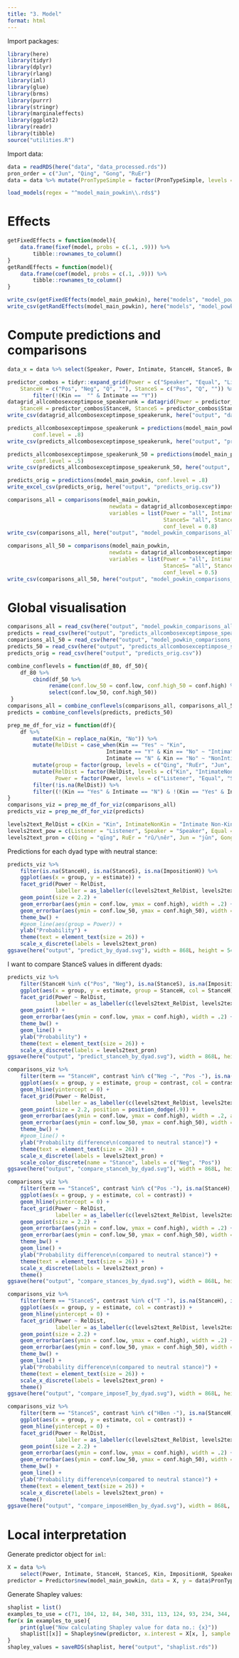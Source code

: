 ```yaml
---
title: "3. Model"
format: html
---
```


Import packages:

```r
library(here)
library(tidyr)
library(dplyr)
library(rlang)
library(iml)
library(glue)
library(brms)
library(purrr)
library(stringr)
library(marginaleffects)
library(ggplot2)
library(readr)
library(tibble)
source("utilities.R")
```

Import data:

```r
data = readRDS(here("data", "data_processed.rds"))
pron_order = c("Jun", "Qing", "Gong", "RuEr")
data = data %>% mutate(PronTypeSimple = factor(PronTypeSimple, levels = pron_order))
```

```r
load_models(regex = "^model_main_powkin\\.rds$")
```

# Effects

```r
getFixedEffects = function(model){
    data.frame(fixef(model, probs = c(.1, .9))) %>%
        tibble::rownames_to_column()
}
getRandEffects = function(model){
    data.frame(coef(model, probs = c(.1, .9))) %>%
        tibble::rownames_to_column()
}

write_csv(getFixedEffects(model_main_powkin), here("models", "model_powkin_fe.csv"))
write_csv(getRandEffects(model_main_powkin), here("models", "model_powkin_re.csv"))
```

# Compute predictions and comparisons

```r
data_x = data %>% select(Speaker, Power, Intimate, StanceH, StanceS, BenH, Kin)
```

```r
predictor_combos = tidyr::expand_grid(Power = c("Speaker", "Equal", "Listener"), Intimate = c("/", "Y", "N"), Kin = c("Yes", ""),
    StanceH = c("Pos", "Neg", "Q", ""), StanceS = c("Pos", "Q", "")) %>%
        filter(!(Kin ==  "" & Intimate == "Y"))
datagrid_allcombosexceptimpose_speakerunk = datagrid(Power = predictor_combos$Power, Intimate = predictor_combos$Intimate, Kin = predictor_combos$Kin,
    StanceH = predictor_combos$StanceH, StanceS = predictor_combos$StanceS, Speaker = "?", model = model_main_powkin)
write_csv(datagrid_allcombosexceptimpose_speakerunk, here("output", "datagrid_allcombosexceptimpose_speakerunk.csv"))
```

```r
predicts_allcombosexceptimpose_speakerunk = predictions(model_main_powkin, datagrid_allcombosexceptimpose_speakerunk,
        conf.level = .8)
write_csv(predicts_allcombosexceptimpose_speakerunk, here("output", "predicts_allcombosexceptimpose_speakerunk.csv"))
```

```r
predicts_allcombosexceptimpose_speakerunk_50 = predictions(model_main_powkin, datagrid_allcombosexceptimpose_speakerunk,
        conf.level = .5)
write_csv(predicts_allcombosexceptimpose_speakerunk_50, here("output", "predicts_allcombosexceptimpose_speakerunk_50.csv"))
```

```r
predicts_orig = predictions(model_main_powkin, conf.level = .8)
write_excel_csv(predicts_orig, here("output", "predicts_orig.csv"))
```


```r
comparisons_all = comparisons(model_main_powkin,
                                newdata = datagrid_allcombosexceptimpose_speakerunk,
                                variables = list(Power = "all", Intimate = "all",
                                                 StanceS= "all", StanceH = "all"),
                                                 conf_level = 0.8)
write_csv(comparisons_all, here("output", "model_powkin_comparisons_all.csv"))
```

```r
comparisons_all_50 = comparisons(model_main_powkin,
                                newdata = datagrid_allcombosexceptimpose_speakerunk,
                                variables = list(Power = "all", Intimate = "all",
                                                 StanceS= "all", StanceH = "all"),
                                                 conf_level = 0.5)
write_csv(comparisons_all_50, here("output", "model_powkin_comparisons_all_50.csv"))
```

# Global visualisation

```r
comparisons_all = read_csv(here("output", "model_powkin_comparisons_all.csv"))
predicts = read_csv(here("output", "predicts_allcombosexceptimpose_speakerunk.csv"))
comparisons_all_50 = read_csv(here("output", "model_powkin_comparisons_all_50.csv"))
predicts_50 = read_csv(here("output", "predicts_allcombosexceptimpose_speakerunk_50.csv"))
predicts_orig = read_csv(here("output", "predicts_orig.csv"))
```

```r
combine_conflevels = function(df_80, df_50){
    df_80 %>%
        cbind(df_50 %>%
             rename(conf.low_50 = conf.low, conf.high_50 = conf.high) %>%
             select(conf.low_50, conf.high_50))
 }
comparisons_all = combine_conflevels(comparisons_all, comparisons_all_50)
predicts = combine_conflevels(predicts, predicts_50)
```

```r
prep_me_df_for_viz = function(df){
    df %>%
        mutate(Kin = replace_na(Kin, "No")) %>%
        mutate(RelDist = case_when(Kin == "Yes" ~ "Kin",
                               Intimate == "Y" & Kin == "No" ~ "IntimateNonKin",
                               Intimate == "N" & Kin == "No" ~ "NonIntimate")) %>%
        mutate(group = factor(group, levels = c("Qing", "RuEr", "Jun", "Gong"))) %>%
        mutate(RelDist = factor(RelDist, levels = c("Kin", "IntimateNonKin", "NonIntimate")),
               Power = factor(Power, levels = c("Listener", "Equal", "Speaker"))) %>%
        filter(!is.na(RelDist)) %>%
        filter((!(Kin == "Yes" & Intimate == "N") & !(Kin == "Yes" & Intimate == "/")) | is.na(Kin))
}
comparisons_viz = prep_me_df_for_viz(comparisons_all)
predicts_viz = prep_me_df_for_viz(predicts)
```

```r
levels2text_RelDist = c(Kin = "Kin", IntimateNonKin = "Intimate Non-Kin", NonIntimate = "Non-Intimate")
levels2text_pow = c(Listener = "Listener", Speaker = "Speaker", Equal = "Equal")
levels2text_pron = c(Qing = "qīng", RuEr = "rǔ/\něr", Jun = "jūn", Gong = "gōng")
```

Predictions for each dyad type with neutral stance:

```r
predicts_viz %>%
    filter(is.na(StanceH), is.na(StanceS), is.na(ImpositionH)) %>%
    ggplot(aes(x = group, y = estimate)) +
    facet_grid(Power ~ RelDist,
               labeller = as_labeller(c(levels2text_RelDist, levels2text_pow))) +
    geom_point(size = 2.2) +
    geom_errorbar(aes(ymin = conf.low, ymax = conf.high), width = .2) +
    geom_errorbar(aes(ymin = conf.low_50, ymax = conf.high_50), width = 0, linewidth = 1) +
    theme_bw() + 
    #geom_line(aes(group = Power)) +
    ylab("Probability") +
    theme(text = element_text(size = 26)) +
    scale_x_discrete(labels = levels2text_pron)
ggsave(here("output", "predict_by_dyad.svg"), width = 868L, height = 546L, units = "px")
```

I want to compare StanceS values in different dyads:

```r
predicts_viz %>%
    filter(StanceH %in% c("Pos", "Neg"), is.na(StanceS), is.na(ImpositionH)) %>%
    ggplot(aes(x = group, y = estimate, group = StanceH, col = StanceH)) +
    facet_grid(Power ~ RelDist,
               labeller = as_labeller(c(levels2text_RelDist, levels2text_pow))) +
    geom_point() +
    geom_errorbar(aes(ymin = conf.low, ymax = conf.high), width = .2) +
    theme_bw() + 
    geom_line() +
    ylab("Probability") +
    theme(text = element_text(size = 26)) +
    scale_x_discrete(labels = levels2text_pron)
ggsave(here("output", "predict_stanceh_by_dyad.svg"), width = 868L, height = 546L, units = "px")

```

```r
comparisons_viz %>%
    filter(term == "StanceH", contrast %in% c("Neg -", "Pos -"), is.na(StanceS), is.na(ImpositionH)) %>%
    ggplot(aes(x = group, y = estimate, group = contrast, col = contrast)) +
    geom_hline(yintercept = 0) +
    facet_grid(Power ~ RelDist,
               labeller = as_labeller(c(levels2text_RelDist, levels2text_pow))) +
    geom_point(size = 2.2, position = position_dodge(.9)) +
    geom_errorbar(aes(ymin = conf.low, ymax = conf.high), width = .2, alpha = .8, position = position_dodge(.9)) +
    geom_errorbar(aes(ymin = conf.low_50, ymax = conf.high_50), width = 0, linewidth = 1.5, alpha = .8, position = position_dodge(.9)) +
    theme_bw() + 
    #geom_line() +
    ylab("Probability difference\n(compared to neutral stance)") +
    theme(text = element_text(size = 26)) +
    scale_x_discrete(labels = levels2text_pron) +
    scale_color_discrete(name = "Stance", labels = c("Neg", "Pos"))
ggsave(here("output", "compare_stanceh_by_dyad.svg"), width = 868L, height = 546L, units = "px")

```

```r
comparisons_viz %>%
    filter(term == "StanceS", contrast %in% c("Pos -"), is.na(StanceH), is.na(ImpositionH)) %>%
    ggplot(aes(x = group, y = estimate, col = contrast)) +
    geom_hline(yintercept = 0) +
    facet_grid(Power ~ RelDist,
               labeller = as_labeller(c(levels2text_RelDist, levels2text_pow))) +
    geom_point(size = 2.2) +
    geom_errorbar(aes(ymin = conf.low, ymax = conf.high), width = .2) +
    geom_errorbar(aes(ymin = conf.low_50, ymax = conf.high_50), width = 0, linewidth = 2) +
    theme_bw() + 
    geom_line() +
    ylab("Probability difference\n(compared to neutral stance)") +
    theme(text = element_text(size = 26)) +
    scale_x_discrete(labels = levels2text_pron) +
    theme()
ggsave(here("output", "compare_stances_by_dyad.svg"), width = 868L, height = 546L, units = "px")

```

```r
comparisons_viz %>%
    filter(term == "StanceS", contrast %in% c("T -"), is.na(StanceH), is.na(StanceS)) %>%
    ggplot(aes(x = group, y = estimate, col = contrast)) +
    geom_hline(yintercept = 0) +
    facet_grid(Power ~ RelDist,
               labeller = as_labeller(c(levels2text_RelDist, levels2text_pow))) +
    geom_point(size = 2.2) +
    geom_errorbar(aes(ymin = conf.low, ymax = conf.high), width = .2) +
    geom_errorbar(aes(ymin = conf.low_50, ymax = conf.high_50), width = 0, linewidth = 2) +
    theme_bw() + 
    geom_line() +
    ylab("Probability difference\n(compared to neutral stance)") +
    theme(text = element_text(size = 26)) +
    scale_x_discrete(labels = levels2text_pron) +
    theme()
ggsave(here("output", "compare_imposeT_by_dyad.svg"), width = 868L, height = 546L, units = "px")

```

```r
comparisons_viz %>%
    filter(term == "StanceS", contrast %in% c("HBen -"), is.na(StanceH), is.na(StanceS)) %>%
    ggplot(aes(x = group, y = estimate, col = contrast)) +
    geom_hline(yintercept = 0) +
    facet_grid(Power ~ RelDist,
               labeller = as_labeller(c(levels2text_RelDist, levels2text_pow))) +
    geom_point(size = 2.2) +
    geom_errorbar(aes(ymin = conf.low, ymax = conf.high), width = .2) +
    geom_errorbar(aes(ymin = conf.low_50, ymax = conf.high_50), width = 0, linewidth = 2) +
    theme_bw() + 
    geom_line() +
    ylab("Probability difference\n(compared to neutral stance)") +
    theme(text = element_text(size = 26)) +
    scale_x_discrete(labels = levels2text_pron) +
    theme()
ggsave(here("output", "compare_imposeHBen_by_dyad.svg"), width = 868L, height = 546L, units = "px")

```

# Local interpretation

Generate predictor object for `iml`:
```r
X = data %>%
    select(Power, Intimate, StanceH, StanceS, Kin, ImpositionH, Speaker)
predictor = Predictor$new(model_main_powkin, data = X, y = data$PronTypeSimple)

```

Generate Shapley values:
```r
shaplist = list()
examples_to_use = c(71, 104, 12, 84, 340, 331, 113, 124, 93, 234, 344, 122, 97, 224, 131, 112, 124, 133, 237, 344, 122, 97, 224, 88, 61, 43, 127, 335, 73, 261, 72, 142, 90, 215, 163)
for(x in examples_to_use){
    print(glue("Now calculating Shapley value for data no.: {x}"))
    shaplist[[x]] = Shapley$new(predictor, x.interest = X[x, ], sample.size = 50)
}
shapley_values = saveRDS(shaplist, here("output", "shaplist.rds"))
```

```r


```
